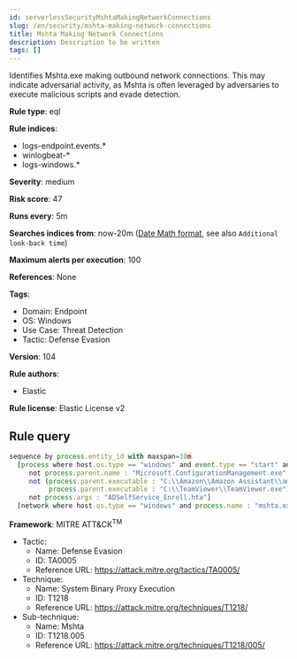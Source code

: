 ```yaml
---
id: serverlessSecurityMshtaMakingNetworkConnections
slug: /en/security/mshta-making-network-connections
title: Mshta Making Network Connections
description: Description to be written
tags: []
---
```


<div id="mshta-making-network-connections"></div>

Identifies Mshta.exe making outbound network connections. This may indicate adversarial activity, as Mshta is often leveraged by adversaries to execute malicious scripts and evade detection.

**Rule type**: eql

**Rule indices**: 

* logs-endpoint.events.*
* winlogbeat-*
* logs-windows.*

**Severity**: medium

**Risk score**: 47

**Runs every**: 5m

**Searches indices from**: now-20m ([Date Math format](((ref))/common-options.html#date-math), see also <DocLink id="serverlessSecurityRulesUiCreate" section="set-the-rules-schedule">`Additional look-back time`</DocLink>)

**Maximum alerts per execution**: 100

**References**: None

**Tags**: 

* Domain: Endpoint
* OS: Windows
* Use Case: Threat Detection
* Tactic: Defense Evasion

**Version**: 104

**Rule authors**: 

* Elastic

**Rule license**: Elastic License v2

## Rule query

```js
sequence by process.entity_id with maxspan=10m
  [process where host.os.type == "windows" and event.type == "start" and process.name : "mshta.exe" and
     not process.parent.name : "Microsoft.ConfigurationManagement.exe" and
     not (process.parent.executable : "C:\\Amazon\\Amazon Assistant\\amazonAssistantService.exe" or
          process.parent.executable : "C:\\TeamViewer\\TeamViewer.exe") and
     not process.args : "ADSelfService_Enroll.hta"]
  [network where host.os.type == "windows" and process.name : "mshta.exe"]

```

**Framework**: MITRE ATT&CK<sup>TM</sup>

* Tactic:
    * Name: Defense Evasion
    * ID: TA0005
    * Reference URL: https://attack.mitre.org/tactics/TA0005/
* Technique:
    * Name: System Binary Proxy Execution
    * ID: T1218
    * Reference URL: https://attack.mitre.org/techniques/T1218/
* Sub-technique:
    * Name: Mshta
    * ID: T1218.005
    * Reference URL: https://attack.mitre.org/techniques/T1218/005/


